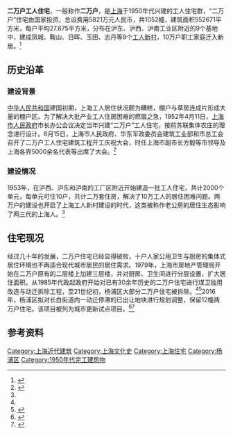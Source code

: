 '''二万户工人住宅'''，一般称作'''二万户'''，是[[上海|上海]]于1950年代兴建的工人住宅群，“二万户”住宅由国家投资，总设费用5821万元人民币，共1052幢，建筑面积552671平方米，每户平均27.675平方米，分布在沪东、沪西、沪南工业区附近的9个基地中，建成凤城、鞍山、日晖、玉田、志丹等9个[[工人新村|工人新村]]，10万户职工家庭迁入新居。<ref name="dfz">{{cite web| title =第二节　"二万户"住宅| publisher =上海地方志| date =| url =http://www.shtong.gov.cn/newsite/node2/node2245/node75091/node75096/node75130/node75141/userobject1ai90879.html| accessdate =| language =zh| deadurl =yes| archiveurl =https://web.archive.org/web/20131230233957/http://www.shtong.gov.cn/newsite/node2/node2245/node75091/node75096/node75130/node75141/userobject1ai90879.html| archivedate =2013-12-30}}</ref>

==历史沿革==
===建设背景===
[[中华人民共和国|中华人民共和国]]建国初期，上海工人居住状况颇为糟糕，棚户与草房连成片形成大量的棚户区。为了解决大批产业工人住房困难的燃眉之急，1952年4月11日，[[上海市人民政府|上海市人民政府]]市长办公会议决定当年兴建“二万户”工人住宅，按前苏联集体农庄的理念进行设计。8月15日，上海市人民政府、华东军政委员会建筑工业部和市总工会召开了二万户工人住宅建筑工程开工庆祝大会，时任上海市副市长方毅等市领导及上海各界5000余名代表等出席了大会。<ref name="jfrb1120">{{cite web | title = “二万户”的温暖记忆 | publisher = 解放日报 | date = 2012-11-20 | url = http://newspaper.jfdaily.com/jfrb/html/2012-11/20/content_921874.htm | accessdate =  | language = zh | archive-url = https://web.archive.org/web/20130613214730/http://newspaper.jfdaily.com/jfrb/html/2012-11/20/content_921874.htm | archive-date = 2013-06-13 | dead-url = yes }}</ref>

===建设情况===
1953年，在沪西、沪东和沪南的工厂区附近开始建造一批工人住宅，共计2000个单元，每单元可住10户，共计二万套住房，解决了10万工人的居住困难问题。两万户的建设也开启了上海工人新村建设的时代，这类被称作老公房的居住生态影响了两三代的上海人。<ref name="jfrb1120"/>

==住宅现况==
经过几十年的发展，二万户住宅已经显得破败，十户人家公用卫生与厨房的集体式居住环境也不再适合现代城市居民的居住需求。1979年，上海市房地产管理局开始在二万户原有的二层楼上加建三层楼，并对厨房、卫生间进行分层设置，扩大居住面积。从1985年代政起政府开始对已有30余年历史的二万户住宅进行煤卫独用改造与动迁拆除工程，至21世纪初，杨浦区大部分二万户住宅被拆除。<ref name="dfz"/><ref>{{cite web | title = 万户居民告别“两万户” | publisher = 东方网-上海青年报 | date = 2003-07-22 | url = http://news.sina.com.cn/c/2003-07-22/1156424478s.shtml | accessdate =  | language = zh | archive-date = 2019-05-16 | archive-url = https://web.archive.org/web/20190516225711/http://news.sina.com.cn/c/2003-07-22/1156424478s.shtml | dead-url = no }}</ref>2016年，杨浦区拟对长白街道内一动迁停滞的已出让地块进行规划调整，保留12幢两万户住宅。该项目被列为城市更新试点项目。<ref>{{cite web|title=沪最后"二万户"全部搬迁，228街坊创旧改征收100％生效|url=http://sh.eastday.com/m/20160708/u1ai9512146_K28160.html|publisher=[[新民晚报|新民晚报]]|date=2016-07-08|accessdate=2016-08-04|author=邵宁|archive-date=2017-01-05|archive-url=https://web.archive.org/web/20170105054230/http://sh.eastday.com/m/20160708/u1ai9512146_K28160.html|dead-url=no}}</ref><ref>{{cite web|title=杨浦区长白街道N090702单元（长白社区）控制性详细规划N1街坊、平凉街道C090101单元（平凉社区）控制性详细规划01B4、01E4、01C5、01F2、平凉街道C090103单元（平凉社区）控制性详细规划03B1街坊局部调整（公众参与草案）|url=http://gtj.shyp.gov.cn/Pages/Detail.aspx?id=103114&cid=4492|author=杨浦区规土局，上海营邑城市规划设计院|date=2016-08-02|accessdate=2016-08-04|deadurl=yes|archiveurl=https://archive.is/20160804104207/http://gtj.shyp.gov.cn/Pages/Detail.aspx?id=103114&cid=4492|archivedate=2016-08-04}}</ref>

== 参考资料 ==

{{Reflist|25em}}

[[Category:上海近代建筑|Category:上海近代建筑]]
[[Category:上海文化史|Category:上海文化史]]
[[Category:上海住宅|Category:上海住宅]]
[[Category:杨浦区|Category:杨浦区]]
[[Category:1950年代完工建筑物|Category:1950年代完工建筑物]]